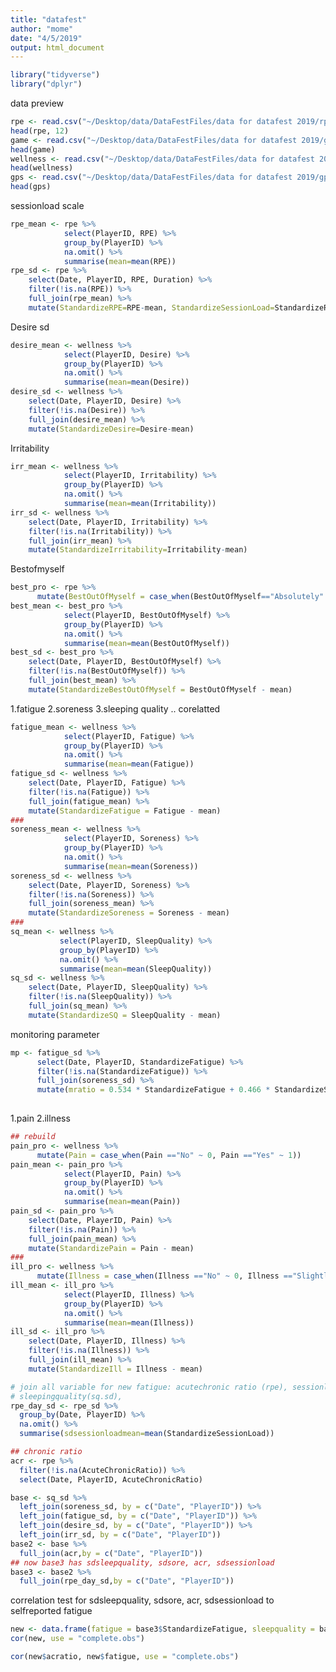```yaml
---
title: "datafest"
author: "mome"
date: "4/5/2019"
output: html_document
---
```

```r
library("tidyverse")
library("dplyr")
```

data preview
```r
rpe <- read.csv("~/Desktop/data/DataFestFiles/data for datafest 2019/rpe.csv")
head(rpe, 12) 
game <- read.csv("~/Desktop/data/DataFestFiles/data for datafest 2019/games.csv")
head(game)
wellness <- read.csv("~/Desktop/data/DataFestFiles/data for datafest 2019/wellness.csv")
head(wellness)
gps <- read.csv("~/Desktop/data/DataFestFiles/data for datafest 2019/gps.csv")
head(gps)
```
sessionload scale
```r
rpe_mean <- rpe %>%
            select(PlayerID, RPE) %>%
            group_by(PlayerID) %>%
            na.omit() %>%
            summarise(mean=mean(RPE))
rpe_sd <- rpe %>%
    select(Date, PlayerID, RPE, Duration) %>%
    filter(!is.na(RPE)) %>%
    full_join(rpe_mean) %>%
    mutate(StandardizeRPE=RPE-mean, StandardizeSessionLoad=StandardizeRPE*Duration)
```

Desire sd
```r
desire_mean <- wellness %>%
            select(PlayerID, Desire) %>%
            group_by(PlayerID) %>%
            na.omit() %>%
            summarise(mean=mean(Desire))
desire_sd <- wellness %>%
    select(Date, PlayerID, Desire) %>%
    filter(!is.na(Desire)) %>%
    full_join(desire_mean) %>%
    mutate(StandardizeDesire=Desire-mean)
```

Irritability
```r
irr_mean <- wellness %>%
            select(PlayerID, Irritability) %>%
            group_by(PlayerID) %>%
            na.omit() %>%
            summarise(mean=mean(Irritability))
irr_sd <- wellness %>%
    select(Date, PlayerID, Irritability) %>%
    filter(!is.na(Irritability)) %>%
    full_join(irr_mean) %>%
    mutate(StandardizeIrritability=Irritability-mean)
```

Bestofmyself
```r
best_pro <- rpe %>% 
      mutate(BestOutOfMyself = case_when(BestOutOfMyself=="Absolutely" ~ 3, BestOutOfMyself=="Somewhat" ~ 2, BestOutOfMyself=="Not at all" ~ 1))
best_mean <- best_pro %>%
            select(PlayerID, BestOutOfMyself) %>%
            group_by(PlayerID) %>%
            na.omit() %>%
            summarise(mean=mean(BestOutOfMyself))
best_sd <- best_pro %>%
    select(Date, PlayerID, BestOutOfMyself) %>%
    filter(!is.na(BestOutOfMyself)) %>%
    full_join(best_mean) %>%
    mutate(StandardizeBestOutOfMyself = BestOutOfMyself - mean)
```

1.fatigue 2.soreness 3.sleeping quality .. corelatted
```r
fatigue_mean <- wellness %>%
            select(PlayerID, Fatigue) %>%
            group_by(PlayerID) %>%
            na.omit() %>%
            summarise(mean=mean(Fatigue))
fatigue_sd <- wellness %>%
    select(Date, PlayerID, Fatigue) %>%
    filter(!is.na(Fatigue)) %>%
    full_join(fatigue_mean) %>%
    mutate(StandardizeFatigue = Fatigue - mean)
###
soreness_mean <- wellness %>%
            select(PlayerID, Soreness) %>%
            group_by(PlayerID) %>%
            na.omit() %>%
            summarise(mean=mean(Soreness))
soreness_sd <- wellness %>%
    select(Date, PlayerID, Soreness) %>%
    filter(!is.na(Soreness)) %>%
    full_join(soreness_mean) %>%
    mutate(StandardizeSoreness = Soreness - mean)
###
sq_mean <- wellness %>%
           select(PlayerID, SleepQuality) %>%
           group_by(PlayerID) %>%
           na.omit() %>%
           summarise(mean=mean(SleepQuality))
sq_sd <- wellness %>%
    select(Date, PlayerID, SleepQuality) %>%
    filter(!is.na(SleepQuality)) %>%
    full_join(sq_mean) %>%
    mutate(StandardizeSQ = SleepQuality - mean)
```

monitoring parameter
```r
mp <- fatigue_sd %>%
      select(Date, PlayerID, StandardizeFatigue) %>%
      filter(!is.na(StandardizeFatigue)) %>%
      full_join(soreness_sd) %>%
      mutate(mratio = 0.534 * StandardizeFatigue + 0.466 * StandardizeSoreness)
  
```

1.pain 2.illness
```r
## rebuild
pain_pro <- wellness %>% 
      mutate(Pain = case_when(Pain =="No" ~ 0, Pain =="Yes" ~ 1))
pain_mean <- pain_pro %>%
            select(PlayerID, Pain) %>%
            group_by(PlayerID) %>%
            na.omit() %>%
            summarise(mean=mean(Pain))
pain_sd <- pain_pro %>%
    select(Date, PlayerID, Pain) %>%
    filter(!is.na(Pain)) %>%
    full_join(pain_mean) %>%
    mutate(StandardizePain = Pain - mean)
###
ill_pro <- wellness %>% 
      mutate(Illness = case_when(Illness =="No" ~ 0, Illness =="Slightly Off" ~ 1, Illness =="Yes" ~ 2))
ill_mean <- ill_pro %>%
            select(PlayerID, Illness) %>%
            group_by(PlayerID) %>%
            na.omit() %>%
            summarise(mean=mean(Illness))
ill_sd <- ill_pro %>%
    select(Date, PlayerID, Illness) %>%
    filter(!is.na(Illness)) %>%
    full_join(ill_mean) %>%
    mutate(StandardizeIll = Illness - mean)
```


```r
# join all variable for new fatigue: acutechronic ratio (rpe), sessionload(rpe.sd), soreness (soreness.sd),
# sleepingquality(sq.sd), 
rpe_day_sd <- rpe_sd %>%
  group_by(Date, PlayerID) %>%
  na.omit() %>%
  summarise(sdsessionloadmean=mean(StandardizeSessionLoad))
```

```r
## chronic ratio
acr <- rpe %>%
  filter(!is.na(AcuteChronicRatio)) %>%
  select(Date, PlayerID, AcuteChronicRatio)
```

```r
base <- sq_sd %>%
  left_join(soreness_sd, by = c("Date", "PlayerID")) %>%
  left_join(fatigue_sd, by = c("Date", "PlayerID")) %>%
  left_join(desire_sd, by = c("Date", "PlayerID")) %>%
  left_join(irr_sd, by = c("Date", "PlayerID"))
base2 <- base %>%
  full_join(acr,by = c("Date", "PlayerID"))
## now base3 has sdsleepquality, sdsore, acr, sdsessionload
base3 <- base2 %>%
  full_join(rpe_day_sd,by = c("Date", "PlayerID"))
```
correlation test for sdsleepquality, sdsore, acr, sdsessionload to selfreported fatigue
```r
new <- data.frame(fatigue = base3$StandardizeFatigue, sleepquality = base3$StandardizeSQ, soreness = base3$StandardizeSoreness, acratio = base3$AcuteChronicRatio, sessionloadv = base3$sdsessionloadmean, desire = base3$StandardizeDesire, irr = base3$StandardizeIrritability)
cor(new, use = "complete.obs")
```
```r
cor(new$acratio, new$fatigue, use = "complete.obs")
```
```r

```

